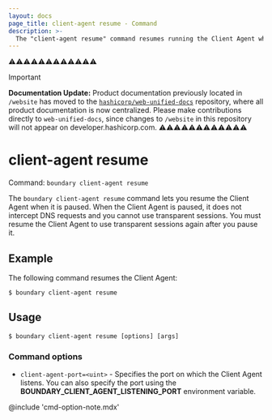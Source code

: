 ```yaml
---
layout: docs
page_title: client-agent resume - Command
description: >-
  The "client-agent resume" command resumes running the Client Agent when it is paused.
---
```


⚠️⚠️⚠️⚠️⚠️⚠️⚠️⚠️⚠️⚠️⚠️⚠️
> [!IMPORTANT]  
> **Documentation Update:** Product documentation previously located in `/website` has moved to the [`hashicorp/web-unified-docs`](https://github.com/hashicorp/web-unified-docs) repository, where all product documentation is now centralized. Please make contributions directly to `web-unified-docs`, since changes to `/website` in this repository will not appear on developer.hashicorp.com.
⚠️⚠️⚠️⚠️⚠️⚠️⚠️⚠️⚠️⚠️⚠️⚠️

# client-agent resume

Command: `boundary client-agent resume`

The `boundary client-agent resume` command lets you resume the Client Agent when it is paused.
When the Client Agent is paused, it does not intercept DNS requests and you cannot use transparent sessions.
You must resume the Client Agent to use transparent sessions again after you pause it.

## Example

The following command resumes the Client Agent:

```shell-session
$ boundary client-agent resume
```

## Usage

<CodeBlockConfig hideClipboard>

```shell-session
$ boundary client-agent resume [options] [args]
```

</CodeBlockConfig>

### Command options

- `client-agent-port=<uint>` - Specifies the port on which the Client Agent listens.
You can also specify the port using the **BOUNDARY_CLIENT_AGENT_LISTENING_PORT** environment variable.

@include 'cmd-option-note.mdx'
